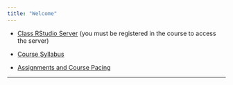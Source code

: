 ```yaml
---
title: "Welcome"
---
```


* [Class RStudio Server](https://mathr.appstate.edu) (you must be registered in the course to access the server)

* [Course Syllabus](./Syllabus/SyllabusSTT3850F2023.html)

* [Assignments and Course Pacing](./CoursePacing/CoursePacingF2023.html)

***
